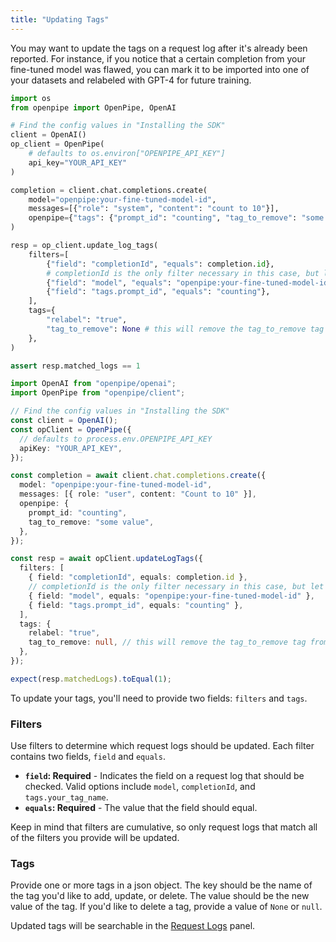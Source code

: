 ```yaml
---
title: "Updating Tags"
---
```


You may want to update the tags on a request log after it's already been reported. For instance, if you notice that a certain completion from your fine-tuned model was flawed,
you can mark it to be imported into one of your datasets and relabeled with GPT-4 for future training.

<Tabs>
  <Tab title="Python">

```python
import os
from openpipe import OpenPipe, OpenAI

# Find the config values in "Installing the SDK"
client = OpenAI()
op_client = OpenPipe(
    # defaults to os.environ["OPENPIPE_API_KEY"]
    api_key="YOUR_API_KEY"
)

completion = client.chat.completions.create(
    model="openpipe:your-fine-tuned-model-id",
    messages=[{"role": "system", "content": "count to 10"}],
    openpipe={"tags": {"prompt_id": "counting", "tag_to_remove": "some value"}},
)

resp = op_client.update_log_tags(
    filters=[
        {"field": "completionId", "equals": completion.id},
        # completionId is the only filter necessary in this case, but let's add a couple more examples
        {"field": "model", "equals": "openpipe:your-fine-tuned-model-id"},
        {"field": "tags.prompt_id", "equals": "counting"},
    ],
    tags={
        "relabel": "true",
        "tag_to_remove": None # this will remove the tag_to_remove tag from the request log we just created
    },
)

assert resp.matched_logs == 1
```

  </Tab>
  <Tab title="NodeJS">

```typescript
import OpenAI from "openpipe/openai";
import OpenPipe from "openpipe/client";

// Find the config values in "Installing the SDK"
const client = OpenAI();
const opClient = OpenPipe({
  // defaults to process.env.OPENPIPE_API_KEY
  apiKey: "YOUR_API_KEY",
});

const completion = await client.chat.completions.create({
  model: "openpipe:your-fine-tuned-model-id",
  messages: [{ role: "user", content: "Count to 10" }],
  openpipe: {
    prompt_id: "counting",
    tag_to_remove: "some value",
  },
});

const resp = await opClient.updateLogTags({
  filters: [
    { field: "completionId", equals: completion.id },
    // completionId is the only filter necessary in this case, but let's add a couple more examples
    { field: "model", equals: "openpipe:your-fine-tuned-model-id" },
    { field: "tags.prompt_id", equals: "counting" },
  ],
  tags: {
    relabel: "true",
    tag_to_remove: null, // this will remove the tag_to_remove tag from the request log we just created
  },
});

expect(resp.matchedLogs).toEqual(1);
```

  </Tab>
</Tabs>

To update your tags, you'll need to provide two fields: `filters` and `tags`.

### Filters

Use filters to determine which request logs should be updated. Each filter contains two fields, `field` and `equals`.

- **`field`: Required** - Indicates the field on a request log that should be checked. Valid options include `model`, `completionId`, and `tags.your_tag_name`.
- **`equals`: Required** - The value that the field should equal.

Keep in mind that filters are cumulative, so only request logs that match all of the filters you provide will be updated.

### Tags

Provide one or more tags in a json object. The key should be the name of the tag you'd like to add, update, or delete. The value should be the new value of the tag.
If you'd like to delete a tag, provide a value of `None` or `null`.

Updated tags will be searchable in the [Request Logs](/features/request-logs) panel.
